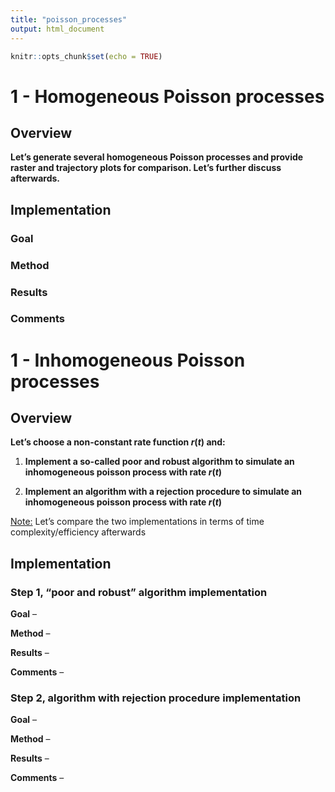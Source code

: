 ```yaml
---
title: "poisson_processes"
output: html_document
---
```


```r
knitr::opts_chunk$set(echo = TRUE)
```

# 1 - Homogeneous Poisson processes

## Overview

**Let's generate several homogeneous Poisson processes and provide raster and trajectory plots for comparison. Let's further discuss afterwards.**
    
## Implementation
    
### Goal

### Method

### Results

### Comments

# 1 - Inhomogeneous Poisson processes

## Overview

**Let's choose a non-constant rate function $r(t)$ and:**

1. **Implement a so-called poor and robust algorithm to simulate an inhomogeneous poisson process with rate $r(t)$**

2. **Implement an algorithm with a rejection procedure to simulate an inhomogeneous poisson process with rate $r(t)$**

<u>Note:</u> Let's compare the two implementations in terms of time complexity/efficiency afterwards
    
## Implementation
    
### Step 1, "poor and robust" algorithm implementation

**Goal** --

**Method** -- 

**Results** --

**Comments** --

### Step 2, algorithm with rejection procedure implementation

**Goal** --

**Method** -- 

**Results** --

**Comments** --
